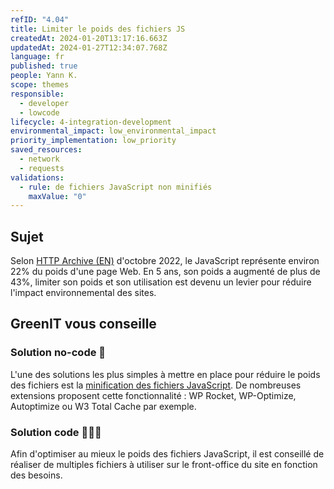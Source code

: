 ```yaml
---
refID: "4.04"
title: Limiter le poids des fichiers JS
createdAt: 2024-01-20T13:17:16.663Z
updatedAt: 2024-01-27T12:34:07.768Z
language: fr
published: true
people: Yann K.
scope: themes
responsible:
  - developer
  - lowcode
lifecycle: 4-integration-development
environmental_impact: low_environmental_impact
priority_implementation: low_priority
saved_resources:
  - network
  - requests
validations:
  - rule: de fichiers JavaScript non minifiés
    maxValue: "0"
---
```


## Sujet

Selon [HTTP Archive (EN)](https://httparchive.org/reports/page-weight) d'octobre 2022, le JavaScript représente environ 22% du poids d'une page Web.
En 5 ans, son poids a augmenté de plus de 43%, limiter son poids et son utilisation est devenu un levier pour réduire l'impact environnemental des sites.

## GreenIT vous conseille

### Solution no-code 🌱

L'une des solutions les plus simples à mettre en place pour réduire le poids des fichiers est la [minification des fichiers JavaScript](https://checklists.opquast.com/fr/assurance-qualite-web/les-scripts-du-site-sont-minifies).
De nombreuses extensions proposent cette fonctionnalité : WP Rocket, WP-Optimize, Autoptimize ou W3 Total Cache par exemple.

### Solution code 🌱🌱🌱

Afin d'optimiser au mieux le poids des fichiers JavaScript, il est conseillé de réaliser de multiples fichiers à utiliser sur le front-office du site en fonction des besoins.
